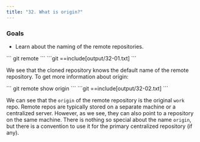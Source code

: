 ```yaml
---
title: "32. What is origin?"
---
```


### Goals

- Learn about the naming of the remote repositories.

<Run>
```
git remote
```
</Run>

<Output>
```git
==include[output/32-01.txt]
```
</Output>

We see that the cloned repository knows the default name of the remote repository. To get more information about origin:

<Run>
```
git remote show origin
```
</Run>

<Output>
```git
==include[output/32-02.txt]
```
</Output>

We can see that the `origin` of the remote repository is the original `work` repo. Remote repos are typically stored on a separate machine or a centralized server. However, as we see, they can also point to a repository on the same machine. There is nothing so special about the name `origin`, but there is a convention to use it for the primary centralized repository (if any).